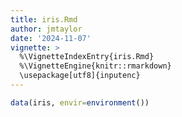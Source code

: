 ```yaml
---
title: iris.Rmd
author: jmtaylor
date: '2024-11-07'
vignette: >
  %\VignetteIndexEntry{iris.Rmd}
  %\VignetteEngine{knitr::rmarkdown}
  \usepackage[utf8]{inputenc}
---
```


```r
data(iris, envir=environment())
```


